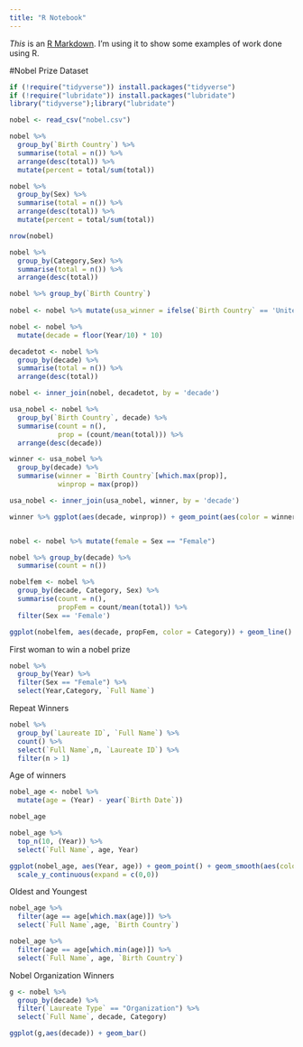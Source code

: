 ```yaml
---
title: "R Notebook"
---
```


_This_ is an [R Markdown](http://rmarkdown.rstudio.com). I'm using it to show some examples of work done using R.

#Nobel Prize Dataset
```r
if (!require("tidyverse")) install.packages("tidyverse")
if (!require("lubridate")) install.packages("lubridate")
library("tidyverse");library("lubridate")
```

```r
nobel <- read_csv("nobel.csv")
```
```r
nobel %>%
  group_by(`Birth Country`) %>%
  summarise(total = n()) %>%
  arrange(desc(total)) %>% 
  mutate(percent = total/sum(total))

nobel %>%
  group_by(Sex) %>%
  summarise(total = n()) %>%
  arrange(desc(total)) %>%
  mutate(percent = total/sum(total))

nrow(nobel)

nobel %>%
  group_by(Category,Sex) %>%
  summarise(total = n()) %>%
  arrange(desc(total))
```

```r
nobel %>% group_by(`Birth Country`)
  
nobel <- nobel %>% mutate(usa_winner = ifelse(`Birth Country` == 'United States of America',1,0))

nobel <- nobel %>% 
  mutate(decade = floor(Year/10) * 10)

decadetot <- nobel %>%
  group_by(decade) %>%
  summarise(total = n()) %>%
  arrange(desc(total))

nobel <- inner_join(nobel, decadetot, by = 'decade')
```

```r
usa_nobel <- nobel %>% 
  group_by(`Birth Country`, decade) %>%
  summarise(count = n(),
            prop = (count/mean(total))) %>%
  arrange(desc(decade))

winner <- usa_nobel %>%
  group_by(decade) %>%
  summarise(winner = `Birth Country`[which.max(prop)],
            winprop = max(prop))

usa_nobel <- inner_join(usa_nobel, winner, by = 'decade')
```

```r
winner %>% ggplot(aes(decade, winprop)) + geom_point(aes(color = winner, size = 100)) + geom_smooth() + scale_y_continuous(limits = c(0,1), expand = c(0,0))



```

```r
nobel <- nobel %>% mutate(female = Sex == "Female")

nobel %>% group_by(decade) %>%
  summarise(count = n())

nobelfem <- nobel %>%
  group_by(decade, Category, Sex) %>%
  summarise(count = n(),
            propFem = count/mean(total)) %>%
  filter(Sex == 'Female')

ggplot(nobelfem, aes(decade, propFem, color = Category)) + geom_line() + geom_point()
```

First woman to win a nobel prize
```r
nobel %>%
  group_by(Year) %>%
  filter(Sex == "Female") %>%
  select(Year,Category, `Full Name`)
```

Repeat Winners

```r
nobel %>%
  group_by(`Laureate ID`, `Full Name`) %>%
  count() %>%
  select(`Full Name`,n, `Laureate ID`) %>%
  filter(n > 1)
```

Age of winners

```r
nobel_age <- nobel %>% 
  mutate(age = (Year) - year(`Birth Date`))

nobel_age

nobel_age %>%
  top_n(10, (Year)) %>%
  select(`Full Name`, age, Year) 

ggplot(nobel_age, aes(Year, age)) + geom_point() + geom_smooth(aes(color = Category)) +
  scale_y_continuous(expand = c(0,0))
```
Oldest and Youngest

```r
nobel_age %>%
  filter(age == age[which.max(age)]) %>%
  select(`Full Name`,age, `Birth Country`)

nobel_age %>%
  filter(age == age[which.min(age)]) %>%
  select(`Full Name`, age, `Birth Country`)
```

Nobel Organization Winners

```r
g <- nobel %>%
  group_by(decade) %>%
  filter(`Laureate Type` == "Organization") %>%
  select(`Full Name`, decade, Category)

ggplot(g,aes(decade)) + geom_bar()
```













